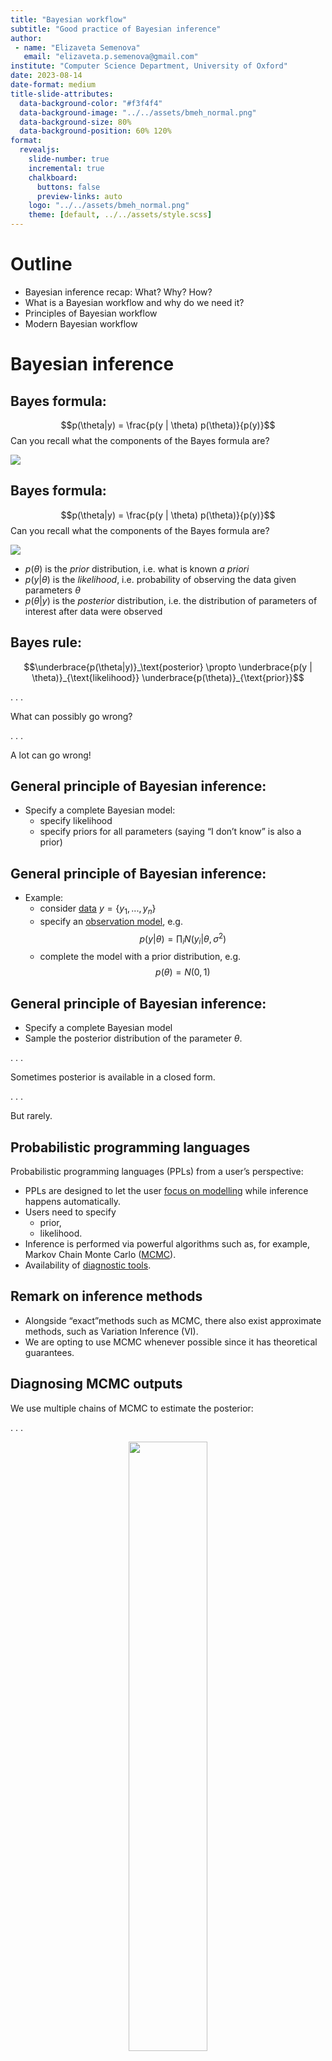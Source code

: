 ```yaml
---
title: "Bayesian workflow"
subtitle: "Good practice of Bayesian inference"
author:
 - name: "Elizaveta Semenova"
   email: "elizaveta.p.semenova@gmail.com"
institute: "Computer Science Department, University of Oxford"
date: 2023-08-14
date-format: medium
title-slide-attributes:
  data-background-color: "#f3f4f4"
  data-background-image: "../../assets/bmeh_normal.png"
  data-background-size: 80%
  data-background-position: 60% 120%
format:
  revealjs:
    slide-number: true
    incremental: true
    chalkboard:
      buttons: false
      preview-links: auto
    logo: "../../assets/bmeh_normal.png"
    theme: [default, ../../assets/style.scss]
---
```


# Outline

- Bayesian inference recap: What? Why? How?
- What is a Bayesian workflow and why do we need it?
- Principles of Bayesian workflow
- Modern Bayesian workflow

# Bayesian inference

## Bayes formula:

 $$p(\theta|y) = \frac{p(y | \theta) p(\theta)}{p(y)}$$
Can you recall what the components of the Bayes formula are?

![](assets/bmeh_normal.png){.r-stretch}

## Bayes formula:

 $$p(\theta|y) = \frac{p(y | \theta) p(\theta)}{p(y)}$$
Can you recall what the components of the Bayes formula are?

![](assets/bmeh_normal.png){.r-stretch}

- $p(\theta)$ is the *prior* distribution, i.e. what is known *a priori*
- $p(y|\theta)$ is the *likelihood*, i.e. probability of observing the data given parameters $\theta$
- $p(\theta|y)$ is the *posterior* distribution, i.e. the distribution of parameters of interest after data were observed


## Bayes rule:

$$\underbrace{p(\theta|y)}_\text{posterior} \propto \underbrace{p(y | \theta)}_{\text{likelihood}}  \underbrace{p(\theta)}_{\text{prior}}$$

. . .


What can possibly go wrong?

. . .

A lot can go wrong!


## General principle of Bayesian inference:

- Specify a complete Bayesian model:
  - specify likelihood
  - specify priors for all parameters (saying "I don't know" is also a prior)

## General principle of Bayesian inference:

- Example:
  - consider <ins>data</ins> $y = \{ y_1, ..., y_n\}$
  - specify an <ins>observation model</ins>, e.g. $$p(y|\theta) = \prod_i N(y_i | \theta, \sigma^2)$$
   <!-- - here $\theta$ is a parameter which we want to infer-->
  - complete the model with a prior distribution, e.g. $$p(\theta)=N(0,1)$$


## General principle of Bayesian inference:

- Specify a complete Bayesian model
- Sample the posterior distribution of the parameter $\theta$.

. . .

Sometimes posterior is available in a closed form.

. . .

But rarely.

## Probabilistic programming languages

Probabilistic programming languages (PPLs) from a user's perspective:

- PPLs are designed to let the user <ins>focus on modelling</ins> while inference happens automatically.
- Users need to specify
  - prior,
  - likelihood.
- Inference is performed via powerful algorithms such as, for example, Markov Chain Monte Carlo (<ins>MCMC</ins>).
- Availability of <ins>diagnostic tools</ins>.

## Remark on inference methods

- Alongside "exact"methods such as MCMC, there also exist approximate methods, such as Variation Inference (VI).
- We are opting to use MCMC whenever possible since it has theoretical guarantees.


## Diagnosing MCMC outputs

We use multiple chains of MCMC to estimate the posterior:

. . .

<center>
![](assets/trace_theta.png){width=50%}



## Diagnosing MCMC outputs

- <ins>Convergence diagnostics</ins>
  - $\hat{R}$ statistic,
  - traceplots.
- <ins>Effective sample size (ESS)</ins>:
  - samples will be typically autocorrelated within a chain, which increases the uncertainty of the estimation of posterior quantities,
  - ESS -- number of *independent* samples required to obtain the same level of uncertainty as from the available dependent samples.

## Diagnosing MCMC outputs

We use multiple chains of MCMC to inspect convergence after warm-up:

. . .

<center>
![](assets/trace_theta.png){width=50%}



## Diagnosing MCMC outputs

We use multiple chains and inspect convergence after warm-up:

. . .

<center>
![](assets/trace_theta_bad.png){width=50%}



## Diagnosing MCMC outputs

The post-warm-up samples of $\theta$ approximate its posterior distribution:

. . .

<center>
![](assets/post_theta.png){width=50%}

# Principles of Bayesian workflow

## Workflows as a 'good practice'

Workflows exist in a variety of disciplines. For example, in machine learning workflow standards are being formalised under the name of MLOps:

<center>
![](assets/mlops-loop-en.png){width=50%}


## Box's loop

In the 1960's, the statistician Box formulated the notion of a loop to understand the nature of the scientific method. This loop is called Box's loop by Blei et. al. (2014):

<center>
![](assets/boxes_loop.png){width=60%}

## Modern Bayesian workflow

A systematic review of the steps within the modern Bayesian workflow, described in Gelman et al. (2020):

<center>
![](assets/bayes_workflow.png){width=40%}

## Prior predictive checks

<ins>Prior predictive checking</ins> consists in simulating data from the priors:

- visualize priors (especially after transformation),

- this shows the range of data compatible with the model,

- it helps understand the adequacy of the chosen priors, as it is often easier to elicit expert knowledge on measureable quantities of interest rather than abstract parameter values.


## Iterative model building

A possible realisation of the Bayeisan workflow loop:

- Understand the <ins>domain</ins> and problem,

- Formulate the model <ins>mathematically</ins>,

- Implement model, test, <ins>debug</ins>,

- <ins>debug, debug, debug</ins>


## Iterative model building

- Understand the <ins>domain</ins> and problem,

- Formulate the model <ins>mathematically</ins>,

- Implement model, test, <ins>debug</ins>,

- Perform <ins>prior predictive</ins> check,

- Fit the model,

- Assess <ins>convergence diagnostics</ins>,

- Perform <ins>posterior predictive</ins> check,

- Improve the model <ins>iteratively</ins>: from baseline to complex and computationally efficient models.

# Examples

## Data
Assume that the true data comes from the model
$$y_i = a + b x_i + \epsilon_i, \quad \epsilon_i \sim N(0, \sigma^2).$$

<center>
![](assets/data1.png){width=45%}



## Model
We implemented the model in our favorite PPL:

. . .

```breezedark
data {
  int<lower=0> N;
  vector[N] y;
  vector[N] x;
  real<lower=0> sigma;
}
parameters {
  real a;
  real b;
}
model {
  y ~ normal(a, sigma);
}
```


## Prior predictive check
Let us draw samples <ins>from the priors</ins>, i.e. we are <ins>not using any data at this stage yet</ins>, only trying to see what kind of data ($y$) this model is able to generate.

. . .

<center>
![](assets/data2.png){width=45%}


## Prior predictive check
Something doesn't look right...

. . .

<center>
![](assets/data2.png){width=45%}


## Debug
There was a bug in the model. Let's correct it:

```breezedark
data {
  int<lower=0> N;
  vector[N] y;
  vector[N] x;
  real<lower=0> sigma;
}
parameters {
  real a ~ normal(0,1);
  real b ~ normal(0,1);
}
model {
  y ~ normal(a + b*x, sigma);
}
```

## Prior redictive check again
<center>
![](assets/data3.png){width=45%}

Better: now the range of prior predictive draws is covering the data.


## Fit the model
Print summary:
<center>
![](assets/fit1.png){width=60%}

## Plot estimates
<center>
![](assets/est1.png){width=45%}


## Convergence diagnostics


<center>
![](assets/fit1_conv.png){width=60%}


## Convergence diagnostics

Traceplots

<center>
![](assets/traceplots1.png){width=45%}

## Posterior predictive check

<center>
![](assets/posterior1.png){width=45%}



# Questions?
